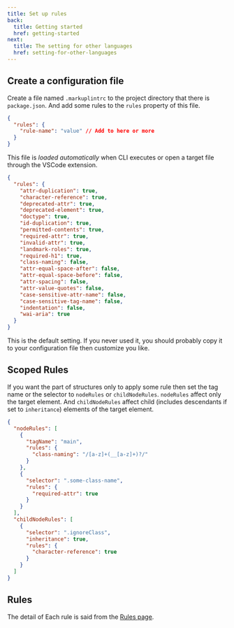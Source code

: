 ```yaml
---
title: Set up rules
back:
  title: Getting started
  href: getting-started
next:
  title: The setting for other languages
  href: setting-for-other-languages
---
```


## Create a configuration file

Create a file named `.markuplintrc` to the project directory that there is `package.json`.
And add some rules to the `rules` property of this file.

```json
{
  "rules": {
    "rule-name": "value" // Add to here or more
  }
}
```

This file is _loaded automatically_ when CLI executes or open a target file through the VSCode extension.

```json
{
  "rules": {
    "attr-duplication": true,
    "character-reference": true,
    "deprecated-attr": true,
    "deprecated-element": true,
    "doctype": true,
    "id-duplication": true,
    "permitted-contents": true,
    "required-attr": true,
    "invalid-attr": true,
    "landmark-roles": true,
    "required-h1": true,
    "class-naming": false,
    "attr-equal-space-after": false,
    "attr-equal-space-before": false,
    "attr-spacing": false,
    "attr-value-quotes": false,
    "case-sensitive-attr-name": false,
    "case-sensitive-tag-name": false,
    "indentation": false,
    "wai-aria": true
  }
}
```

This is the default setting. If you never used it, you should probably copy it to your configuration file then customize you like.

## Scoped Rules

If you want the part of structures only to apply some rule then set the tag name or the selector to `nodeRules` or `childNodeRules`.
`nodeRules` affect only the target element. And `childNodeRules` affect child (includes descendants if set to `inheritance`) elements of the target element.

```json
{
  "nodeRules": [
    {
      "tagName": "main",
      "rules": {
        "class-naming": "/[a-z]+(__[a-z]+)?/"
      }
    },
    {
      "selector": ".some-class-name",
      "rules": {
        "required-attr": true
      }
    }
  ],
  "childNodeRules": [
    {
      "selector": ".ignoreClass",
      "inheritance": true,
      "rules": {
        "character-reference": true
      }
    }
  ]
}
```

## Rules

The detail of Each rule is said from the [Rules page](/rules).

